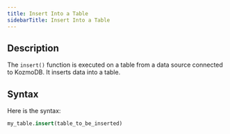 ```yaml
---
title: Insert Into a Table
sidebarTitle: Insert Into a Table
---
```


## Description

The `insert()` function is executed on a table from a data source connected to KozmoDB. It inserts data into a table.

## Syntax

Here is the syntax:

```sql
my_table.insert(table_to_be_inserted)
```
